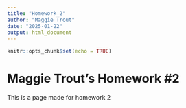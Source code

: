 ```yaml
---
title: "Homework_2"
author: "Maggie Trout"
date: "2025-01-22"
output: html_document
---
```


```r
knitr::opts_chunk$set(echo = TRUE)
```

# Maggie Trout's Homework #2

This is a page made for homework 2
